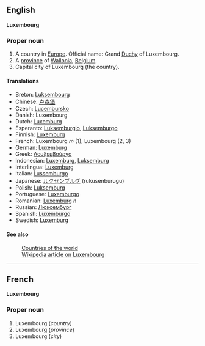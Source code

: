 ==English==
'''Luxembourg'''

===Proper noun===

#A country in [[Europe]]. Official name: Grand [[Duchy]] of Luxembourg.
#A [[province]] of [[Wallonia]], [[Belgium]].
#Capital city of Luxembourg (the country).

====Translations====
*Breton: [[Luksembourg]]
*Chinese: [[卢森堡]]
*Czech: [[Lucembursko]]
*Danish: Luxembourg
*Dutch: [[Luxemburg]]
*Esperanto: [[Luksemburgio]], [[Luksemburgo]]
*Finnish: [[Luxemburg]]
*French: Luxembourg ''m'' (1), Luxembourg (2, 3)
*German: [[Luxemburg]]
*Greek: [[Λουξεμβούργο]]
*Indonesian: [[Luxemburg]], [[Luksemburg]]
*Interlingua: [[Luxemburg]]
*Italian: [[Lussemburgo]]
*Japanese: [[ルクセンブルグ]] (rukusenburugu)
*Polish: [[Luksemburg]]
*Portuguese: [[Luxemburgo]]
*Romanian: [[Luxemburg]] ''n''
*Russian: [[Люксембург]]
*Spanish: [[Luxemburgo]]
*Swedish: [[Luxemburg]]

====See also====
:[[Countries of the world]]
:[[en:Luxembourg|Wikipedia article on Luxembourg]]

----
==French==
'''Luxembourg'''

===Proper noun===

#Luxembourg (''country'')
#Luxembourg (''province'')
#Luxembourg (''city'')
